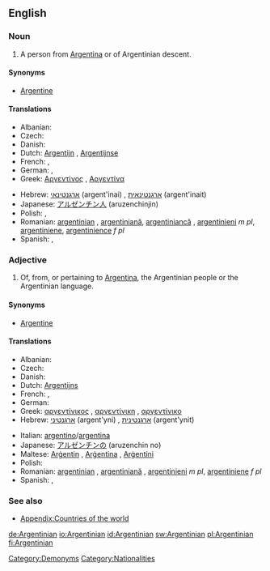 ==English==

===Noun===
{{en-noun}}

# A person from [[Argentina]] or of Argentinian descent.

====Synonyms====
* [[Argentine]]

====Translations====
{{trans-top|person from Argentina}}
* Albanian: {{t+|sq|argjentinas|xs=Albanian}}
* Czech: {{t-|cs|Argentinec|m}}
* Danish: {{t+|da|argentiner}}
* Dutch: [[Argentijn]] {{m}}, [[Argentijnse]] {{f}}
* French: {{t+|fr|Argentin|m}}, {{t+|fr|Argentine|f}}
* German: {{t+|de|Argentinier|m}}, {{t+|de|Argentinierin|f}}
* Greek: [[Αργεντίνος]] {{m}}, [[Αργεντίνα]] {{f}}
{{trans-mid}}
* Hebrew: [[ארגנטינאי]] (argent'inai) {{m}}, [[ארגנטינאית]] (argent'inait) {{f}}
* Japanese: [[アルゼンチン人]] (aruzenchinjin)
* Polish: {{t+|pl|Argentyńczyk|m}}, {{t+|pl|Argentynka|f}}
* Romanian: [[argentinian]] {{m}}, [[argentiniană]], [[argentiniancă]] {{f}}, [[argentinieni]] ''m pl'', [[argentiniene]], [[argentinience]] ''f pl''
* Spanish: {{t+|es|argentino|m}}, {{t-|es|argentina|f}}
{{trans-bottom}}

===Adjective===
{{en-adj|-}}

# Of, from, or pertaining to [[Argentina]], the Argentinian people or the Argentinian language.

====Synonyms====
* [[Argentine]]

====Translations====
{{trans-top|pertaining to Argentina}}
* Albanian: {{t+|sq|argjentinas|xs=Albanian}}
* Czech: {{t-|cs|argentinský|m}}
* Danish: {{t-|da|argentinsk}}
* Dutch: [[Argentijns]]
* French: {{t+|fr|argentin|m}}, {{t+|fr|argentine|f}}
* German: {{t+|de|argentinisch}}
* Greek: [[αργεντίνικος]] {{m}}, [[αργεντίνικη]] {{f}}, [[αργεντίνικο]] {{n}}
* Hebrew: [[ארגנטיני]] (argent'yni) {{m}}, [[ארגנטינית]] (argent'ynit) {{f}}
{{trans-mid}}
* Italian: [[argentino]]/[[argentina]]
* Japanese: [[アルゼンチンの]] (aruzenchin no)
* Maltese: [[Arġentin]] {{m}}, [[Arġentina]] {{f}}, [[Arġentini]] {{p}}
* Polish: {{t+|pl|argentyński|m}}
* Romanian: [[argentinian]] {{m}}, [[argentiniană]] {{f}}, [[argentinieni]] ''m pl'', [[argentiniene]] ''f pl''
* Spanish: {{t+|es|argentino|m}}, {{t-|es|argentina|f}}
{{trans-bottom}}

===See also===
* [[Appendix:Countries of the world]]

[[Category:Demonyms]]
[[Category:Nationalities]]

[[de:Argentinian]]
[[io:Argentinian]]
[[id:Argentinian]]
[[sw:Argentinian]]
[[pl:Argentinian]]
[[fi:Argentinian]]